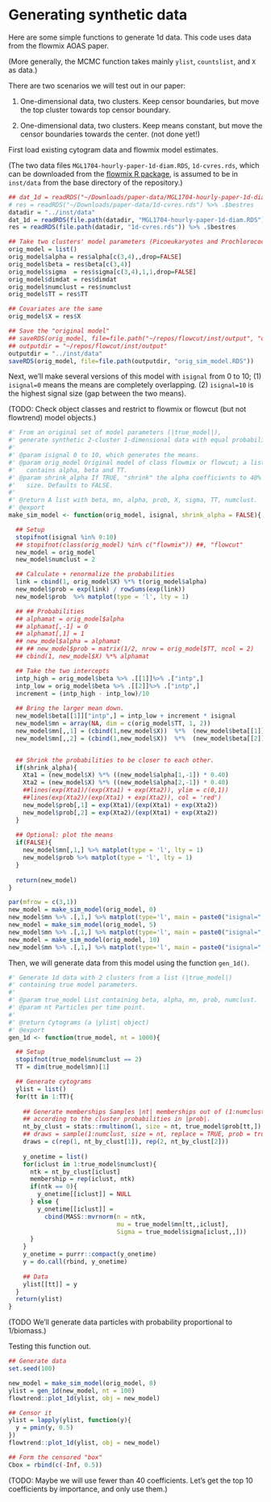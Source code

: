 # Generating synthetic data {#syntheticdata}


Here are some simple functions to generate 1d data. This code uses data from the
flowmix AOAS paper.

(More generally, the MCMC function takes mainly `ylist`, `countslist`, and `X`
as data.)

There are two scenarios we will test out in our paper:

1. One-dimensional data, two clusters. Keep censor boundaries, but move the top
   cluster towards top censor boundary.

2. One-dimensional data, two clusters. Keep means constant, but move the censor
   boundaries towards the center. (not done yet!)

First load existing cytogram data and flowmix model estimates.

(The two data files
`MGL1704-hourly-paper-1d-diam.RDS`, `1d-cvres.rds`, which can be downloaded from the 
[flowmix R package](https://github.com/sangwon-hyun/flowmix/tree/master/paper-data), is assumed to be in `inst/data` from the base directory of the repository.)

```r
## dat_1d = readRDS("~/Downloads/paper-data/MGL1704-hourly-paper-1d-diam.RDS") 
# res = readRDS("~/Downloads/paper-data/1d-cvres.rds") %>% .$bestres
datadir = "../inst/data"
dat_1d = readRDS(file.path(datadir, "MGL1704-hourly-paper-1d-diam.RDS"))
res = readRDS(file.path(datadir, "1d-cvres.rds")) %>% .$bestres

## Take two clusters' model parameters (Picoeukaryotes and Prochlorococcus)
orig_model = list()
orig_model$alpha = res$alpha[c(3,4),,drop=FALSE]
orig_model$beta = res$beta[c(3,4)]
orig_model$sigma  = res$sigma[c(3,4),1,1,drop=FALSE]
orig_model$dimdat = res$dimdat
orig_model$numclust = res$numclust 
orig_model$TT = res$TT

## Covariates are the same
orig_model$X = res$X

## Save the "original model"
## saveRDS(orig_model, file=file.path("~/repos/flowcut/inst/output", "orig_model.RDS"))
## outputdir = "~/repos/flowcut/inst/output"
outputdir = "../inst/data"
saveRDS(orig_model, file=file.path(outputdir, "orig_sim_model.RDS"))
```

Next, we'll make several versions of this model with `isignal` from 0 to 10; (1)
`isignal=0` means the means are completely overlapping. (2) `isignal=10` is the
highest signal size (gap between the two means).

<!-- The cluster probabilities are set to be all 1/2 everywhere. This means that the -->
<!-- true $\alpha$ coefficients are zero. -->

(TODO: Check object classes and restrict to flowmix or flowcut (but not
flowtrend) model objects.)

```r
#' From an original set of model parameters (|true_model|),
#' generate synthetic 2-cluster 1-dimensional data with equal probabilities.
#'
#' @param isignal 0 to 10, which generates the means.
#' @param orig_model Original model of class flowmix or flowcut; a list that
#'   contains alpha, beta and TT.
#' @param shrink_alpha If TRUE, "shrink" the alpha coefficients to 40% their
#'   size. Defaults to FALSE.
#'
#' @return A list with beta, mn, alpha, prob, X, sigma, TT, numclust.
#' @export
make_sim_model <- function(orig_model, isignal, shrink_alpha = FALSE){

  ## Setup
  stopifnot(isignal %in% 0:10)
  ## stopifnot(class(orig_model) %in% c("flowmix")) ##, "flowcut"
  new_model = orig_model
  new_model$numclust = 2

  ## Calculate + renormalize the probabilities
  link = cbind(1, orig_model$X) %*% t(orig_model$alpha)
  new_model$prob = exp(link) / rowSums(exp(link))
  new_model$prob  %>% matplot(type = 'l', lty = 1)

  ## ## Probabilities
  ## alphamat = orig_model$alpha
  ## alphamat[,-1] = 0
  ## alphamat[,1] = 1
  ## new_model$alpha = alphamat
  ## ## new_model$prob = matrix(1/2, nrow = orig_model$TT, ncol = 2)
  ## cbind(1, new_model$X) %*% alphamat

  ## Take the two intercepts
  intp_high = orig_model$beta %>% .[[1]]%>% .["intp",]  
  intp_low = orig_model$beta %>% .[[2]]%>% .["intp",] 
  increment = (intp_high - intp_low)/10
  
  ## Bring the larger mean down.
  new_model$beta[[1]]["intp",] = intp_low + increment * isignal
  new_model$mn = array(NA, dim = c(orig_model$TT, 1, 2))
  new_model$mn[,,1] = (cbind(1,new_model$X))  %*%  (new_model$beta[[1]])
  new_model$mn[,,2] = (cbind(1,new_model$X))  %*%  (new_model$beta[[2]])


  ## Shrink the probabilities to be closer to each other.
  if(shrink_alpha){
    Xta1 = (new_model$X) %*% ((new_model$alpha[1,-1]) * 0.40)
    Xta2 = (new_model$X) %*% ((new_model$alpha[2,-1]) * 0.40)
    ##lines(exp(Xta1)/(exp(Xta1) + exp(Xta2)), ylim = c(0,1))
    ##lines(exp(Xta2)/(exp(Xta1) + exp(Xta2)), col = 'red')
    new_model$prob[,1] = exp(Xta1)/(exp(Xta1) + exp(Xta2))
    new_model$prob[,2] = exp(Xta2)/(exp(Xta1) + exp(Xta2))
  }
  
  ## Optional: plot the means
  if(FALSE){
    new_model$mn[,1,] %>% matplot(type = 'l', lty = 1)
    new_model$prob %>% matplot(type = 'l', lty = 1)
  }
  
  return(new_model)
}
```

```r
par(mfrow = c(3,1))
new_model = make_sim_model(orig_model, 0)
new_model$mn %>% .[,1,] %>% matplot(type='l', main = paste0("isignal=", 0), ylim = c(-0.5, 0.6))
new_model = make_sim_model(orig_model, 5)
new_model$mn %>% .[,1,] %>% matplot(type='l', main = paste0("isignal=", 5), ylim = c(-0.5, 0.6))
new_model = make_sim_model(orig_model, 10)
new_model$mn %>% .[,1,] %>% matplot(type='l', main = paste0("isignal=", 10), ylim = c(-0.5, 0.6))
```

Then, we will generate data from this model using the function `gen_1d()`.

```r
#' Generate 1d data with 2 clusters from a list (|true_model|)
#' containing true model parameters.
#'
#' @param true_model List containing beta, alpha, mn, prob, numclust.
#' @param nt Particles per time point.
#'
#' @return Cytograms (a |ylist| object)
#' @export
gen_1d <- function(true_model, nt = 1000){

  ## Setup
  stopifnot(true_model$numclust == 2)
  TT = dim(true_model$mn)[1]

  ## Generate cytograms
  ylist = list()
  for(tt in 1:TT){
  
    ## Generate memberships Samples |nt| memberships out of (1:numclust)
    ## according to the cluster probabilities in |prob|.
    nt_by_clust = stats::rmultinom(1, size = nt, true_model$prob[tt,])
    ## draws = sample(1:numclust, size = nt, replace = TRUE, prob = true_model$prob[tt,])
    draws = c(rep(1, nt_by_clust[1]), rep(2, nt_by_clust[2]))
  
    y_onetime = list()
    for(iclust in 1:true_model$numclust){
      ntk = nt_by_clust[iclust]
      membership = rep(iclust, ntk)
      if(ntk == 0){
        y_onetime[[iclust]] = NULL
      } else {
        y_onetime[[iclust]] =
          cbind(MASS::mvrnorm(n = ntk,
                              mu = true_model$mn[tt,,iclust],
                              Sigma = true_model$sigma[iclust,,]))
      }
    }
    y_onetime = purrr::compact(y_onetime)
    y = do.call(rbind, y_onetime)
  
    ## Data
    ylist[[tt]] = y
  }
  return(ylist)
}
```

(TODO We'll generate data particles with probability proportional to 1/biomass.)

Testing this function out.

```r
## Generate data
set.seed(100)

new_model = make_sim_model(orig_model, 8)
ylist = gen_1d(new_model, nt = 100)
flowtrend::plot_1d(ylist, obj = new_model)

## Censor it
ylist = lapply(ylist, function(y){
  y = pmin(y, 0.5)
})
flowtrend::plot_1d(ylist, obj = new_model)

## Form the censored "box"
Cbox = rbind(c(-Inf, 0.5)) 
```

(TODO: Maybe we will use fewer than 40 coefficients. Let's get the top 10
coefficients by importance, and only use them.)

